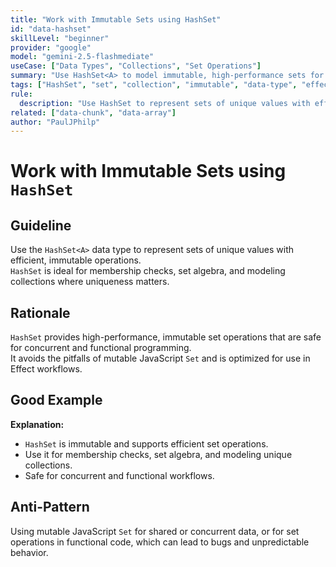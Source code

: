 ```yaml
---
title: "Work with Immutable Sets using HashSet"
id: "data-hashset"
skillLevel: "beginner"
provider: "google"
model: "gemini-2.5-flashmediate"
useCase: ["Data Types", "Collections", "Set Operations"]
summary: "Use HashSet<A> to model immutable, high-performance sets for efficient membership checks and set operations."
tags: ["HashSet", "set", "collection", "immutable", "data-type", "effect"]
rule:
  description: "Use HashSet to represent sets of unique values with efficient, immutable operations for membership, union, intersection, and difference."
related: ["data-chunk", "data-array"]
author: "PaulJPhilp"
---
```


# Work with Immutable Sets using `HashSet`

## Guideline

Use the `HashSet<A>` data type to represent sets of unique values with efficient, immutable operations.  
`HashSet` is ideal for membership checks, set algebra, and modeling collections where uniqueness matters.

## Rationale

`HashSet` provides high-performance, immutable set operations that are safe for concurrent and functional programming.  
It avoids the pitfalls of mutable JavaScript `Set` and is optimized for use in Effect workflows.

## Good Example

<Example path="./src/data-hashset.ts" />

**Explanation:**  
- `HashSet` is immutable and supports efficient set operations.
- Use it for membership checks, set algebra, and modeling unique collections.
- Safe for concurrent and functional workflows.

## Anti-Pattern

Using mutable JavaScript `Set` for shared or concurrent data, or for set operations in functional code, which can lead to bugs and unpredictable behavior.